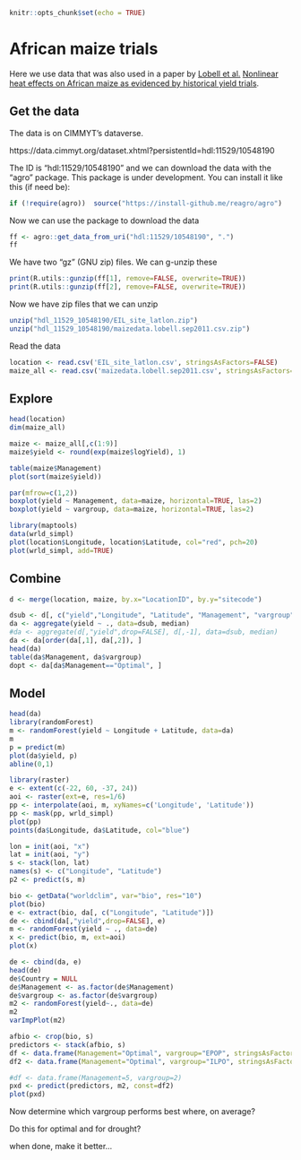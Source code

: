 
```r
knitr::opts_chunk$set(echo = TRUE)
```

# African maize trials

Here we use data that was also used in a paper by [Lobell et al.](https://www.nature.com/nclimate/) [Nonlinear heat effects on African maize as evidenced by historical yield trials](https://dx.doi.org/10.1038/NCLIMATE1043).

## Get the data

The data is on CIMMYT's dataverse. 

https://data.cimmyt.org/dataset.xhtml?persistentId=hdl:11529/10548190

The ID is "hdl:11529/10548190" and we can download the data with the "agro" package. This package is under development. You can install it like this (if need be):


```r
if (!require(agro))  source("https://install-github.me/reagro/agro")
```

Now we can use the package to download the data


```r
ff <- agro::get_data_from_uri("hdl:11529/10548190", ".")
ff
```

We have two "gz" (GNU zip) files. We can g-unzip these


```r
print(R.utils::gunzip(ff[1], remove=FALSE, overwrite=TRUE))
print(R.utils::gunzip(ff[2], remove=FALSE, overwrite=TRUE))
```

Now we have zip files that we can unzip

```r
unzip("hdl_11529_10548190/EIL_site_latlon.zip")
unzip("hdl_11529_10548190/maizedata.lobell.sep2011.csv.zip")
```

Read the data

```r
location <- read.csv('EIL_site_latlon.csv', stringsAsFactors=FALSE)
maize_all <- read.csv('maizedata.lobell.sep2011.csv', stringsAsFactors=FALSE)
```

## Explore 

```r
head(location)
dim(maize_all)
```

```r
maize <- maize_all[,c(1:9)]
maize$yield <- round(exp(maize$logYield), 1)

table(maize$Management)
plot(sort(maize$yield))
```


```r
par(mfrow=c(1,2))
boxplot(yield ~ Management, data=maize, horizontal=TRUE, las=2)
boxplot(yield ~ vargroup, data=maize, horizontal=TRUE, las=2)
```

```r
library(maptools)
data(wrld_simpl)
plot(location$Longitude, location$Latitude, col="red", pch=20)
plot(wrld_simpl, add=TRUE)
```

## Combine 

```r
d <- merge(location, maize, by.x="LocationID", by.y="sitecode")
```


```r
dsub <- d[, c("yield","Longitude", "Latitude", "Management", "vargroup", "Country" )]
da <- aggregate(yield ~ ., data=dsub, median)
#da <- aggregate(d[,"yield",drop=FALSE], d[,-1], data=dsub, median)
da <- da[order(da[,1], da[,2]), ]
head(da)
table(da$Management, da$vargroup)
dopt <- da[da$Management=="Optimal", ]
```

## Model

```r
head(da)
library(randomForest)
m <- randomForest(yield ~ Longitude + Latitude, data=da)
m
p = predict(m)
plot(da$yield, p)
abline(0,1)
```

```r
library(raster)
e <- extent(c(-22, 60, -37, 24))
aoi <- raster(ext=e, res=1/6)
pp <- interpolate(aoi, m, xyNames=c('Longitude', 'Latitude'))
pp <- mask(pp, wrld_simpl)
plot(pp)
points(da$Longitude, da$Latitude, col="blue")

lon = init(aoi, "x")
lat = init(aoi, "y")
s <- stack(lon, lat)
names(s) <- c("Longitude", "Latitude")
p2 <- predict(s, m)
```


```r
bio <- getData("worldclim", var="bio", res="10")
plot(bio)
e <- extract(bio, da[, c("Longitude", "Latitude")])
de <- cbind(da[,"yield",drop=FALSE], e)
m <- randomForest(yield ~ ., data=de)
x <- predict(bio, m, ext=aoi)
plot(x)
```

```r
de <- cbind(da, e)
head(de)
de$Country = NULL
de$Management <- as.factor(de$Management)
de$vargroup <- as.factor(de$vargroup)
m2 <- randomForest(yield~., data=de)
m2
varImpPlot(m2)
```

```r
afbio <- crop(bio, s)
predictors <- stack(afbio, s)
df <- data.frame(Management="Optimal", vargroup="EPOP", stringsAsFactors = F)
df2 <- data.frame(Management="Optimal", vargroup="ILPO", stringsAsFactors = F)

#df <- data.frame(Management=5, vargroup=2)
pxd <- predict(predictors, m2, const=df2)
plot(pxd)
```

Now determine which vargroup performs best where, on average?

Do this for optimal and for drought?

when done, make it better...






